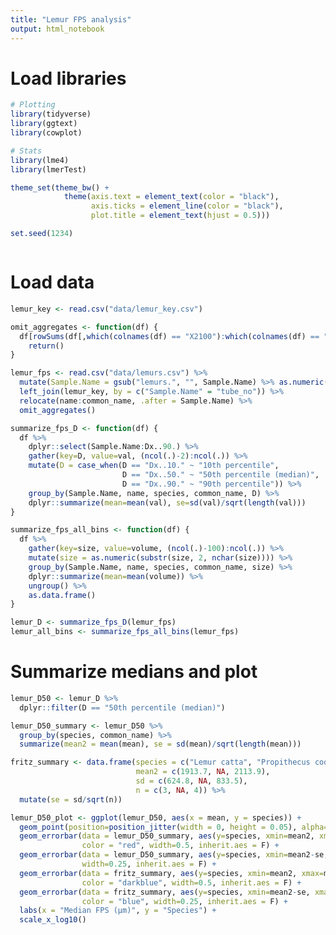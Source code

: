 ```yaml
---
title: "Lemur FPS analysis"
output: html_notebook
---
```



# Load libraries
```r
# Plotting
library(tidyverse)
library(ggtext)
library(cowplot)

# Stats
library(lme4)
library(lmerTest)

theme_set(theme_bw() +
            theme(axis.text = element_text(color = "black"),
                  axis.ticks = element_line(color = "black"),
                  plot.title = element_text(hjust = 0.5)))

set.seed(1234)



```

# Load data
```r
lemur_key <- read.csv("data/lemur_key.csv")

omit_aggregates <- function(df) {
  df[rowSums(df[,which(colnames(df) == "X2100"):which(colnames(df) == "X3500")]) == 0,] %>%
    return()
}

lemur_fps <- read.csv("data/lemurs.csv") %>%
  mutate(Sample.Name = gsub("lemurs.", "", Sample.Name) %>% as.numeric()) %>%
  left_join(lemur_key, by = c("Sample.Name" = "tube_no")) %>%
  relocate(name:common_name, .after = Sample.Name) %>%
  omit_aggregates()

summarize_fps_D <- function(df) {
  df %>%
    dplyr::select(Sample.Name:Dx..90.) %>%
    gather(key=D, value=val, (ncol(.)-2):ncol(.)) %>%
    mutate(D = case_when(D == "Dx..10." ~ "10th percentile",
                         D == "Dx..50." ~ "50th percentile (median)",
                         D == "Dx..90." ~ "90th percentile")) %>%
    group_by(Sample.Name, name, species, common_name, D) %>%
    dplyr::summarize(mean=mean(val), se=sd(val)/sqrt(length(val)))
}

summarize_fps_all_bins <- function(df) {
  df %>%
    gather(key=size, value=volume, (ncol(.)-100):ncol(.)) %>%
    mutate(size = as.numeric(substr(size, 2, nchar(size)))) %>%
    group_by(Sample.Name, name, species, common_name, size) %>%
    dplyr::summarize(mean=mean(volume)) %>%
    ungroup() %>%
    as.data.frame()
}

lemur_D <- summarize_fps_D(lemur_fps)
lemur_all_bins <- summarize_fps_all_bins(lemur_fps)

```

# Summarize medians and plot
```r
lemur_D50 <- lemur_D %>%
  dplyr::filter(D == "50th percentile (median)")

lemur_D50_summary <- lemur_D50 %>%
  group_by(species, common_name) %>%
  summarize(mean2 = mean(mean), se = sd(mean)/sqrt(length(mean)))

fritz_summary <- data.frame(species = c("Lemur catta", "Propithecus coquereli", "Varecia variegata"),
                            mean2 = c(1913.7, NA, 2113.9),
                            sd = c(624.8, NA, 833.5),
                            n = c(3, NA, 4)) %>%
  mutate(se = sd/sqrt(n))

lemur_D50_plot <- ggplot(lemur_D50, aes(x = mean, y = species)) +
  geom_point(position=position_jitter(width = 0, height = 0.05), alpha=0.25) +
  geom_errorbar(data = lemur_D50_summary, aes(y=species, xmin=mean2, xmax=mean2),
                color = "red", width=0.5, inherit.aes = F) +
  geom_errorbar(data = lemur_D50_summary, aes(y=species, xmin=mean2-se, xmax=mean2+se),
                width=0.25, inherit.aes = F) +
  geom_errorbar(data = fritz_summary, aes(y=species, xmin=mean2, xmax=mean2),
                color = "darkblue", width=0.5, inherit.aes = F) +
  geom_errorbar(data = fritz_summary, aes(y=species, xmin=mean2-se, xmax=mean2+se),
                color = "blue", width=0.25, inherit.aes = F) +
  labs(x = "Median FPS (μm)", y = "Species") +
  scale_x_log10()

```




